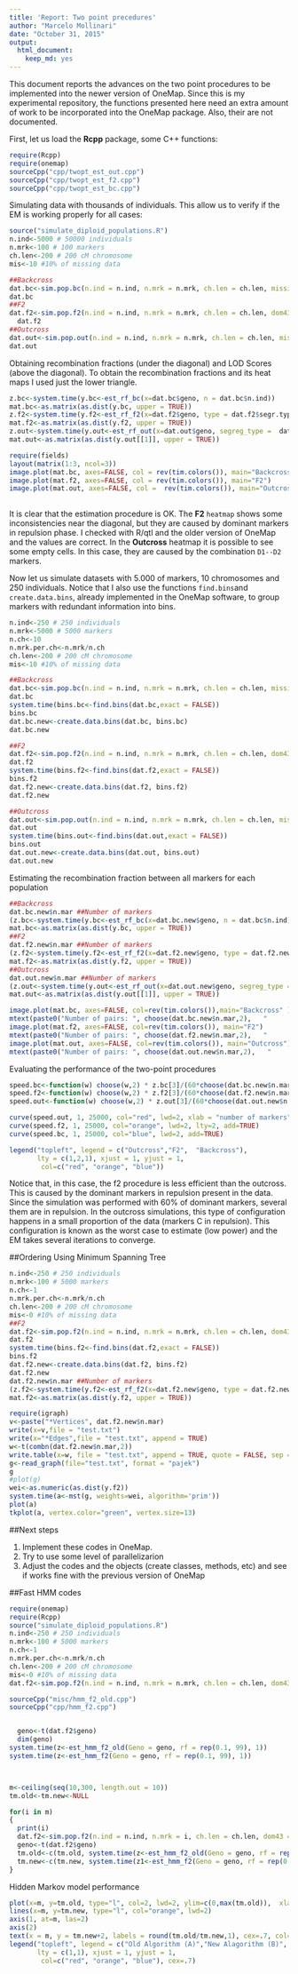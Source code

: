 ```yaml
---
title: 'Report: Two point precedures'
author: "Marcelo Mollinari"
date: "October 31, 2015"
output: 
  html_document: 
    keep_md: yes
---
```


This document reports the advances on the two point procedures to be implemented into the newer version of OneMap. Since this is my experimental repository, the functions presented here need an extra amount of work to be incorporated into the OneMap package. Also, their are not documented.

First, let us load the **Rcpp** package, some C++ functions:

```r
require(Rcpp)
require(onemap)
sourceCpp("cpp/twopt_est_out.cpp")
sourceCpp("cpp/twopt_est_f2.cpp")
sourceCpp("cpp/twopt_est_bc.cpp")
```

Simulating data with thousands of individuals. This allow us to verify if the EM is working properly for all cases:

```r
source("simulate_diploid_populations.R")
n.ind<-5000 # 50000 individuals
n.mrk<-100 # 100 markers
ch.len<-200 # 200 cM chromosome
mis<-10 #10% of missing data

##Backcross
dat.bc<-sim.pop.bc(n.ind = n.ind, n.mrk = n.mrk, ch.len = ch.len, missing = mis, n.ch = 1, verbose = FALSE)
dat.bc
##F2
dat.f2<-sim.pop.f2(n.ind = n.ind, n.mrk = n.mrk, ch.len = ch.len, dom43 = 20, dom51 =20, missing = mis, n.ch = 1, verbose = FALSE) ## 20 % of dom. markers not B
  dat.f2                                                                                                                             ## 20 % of dom. markers not A
##Outcross
dat.out<-sim.pop.out(n.ind = n.ind, n.mrk = n.mrk, ch.len = ch.len, missing = mis, prob = c(1,1,1,1,1,1,1), n.ch = 1, verbose = FALSE) ## equal proportions of types of markers
dat.out                                                                                                                                       ## A: B1:B2:B3:C:D1:D2
```

Obtaining recombination fractions (under the diagonal) and LOD Scores (above the diagonal). To obtain the recombination fractions and its heat maps I used just the lower triangle. 

```r
z.bc<-system.time(y.bc<-est_rf_bc(x=dat.bc$geno, n = dat.bc$n.ind))
mat.bc<-as.matrix(as.dist(y.bc, upper = TRUE))
z.f2<-system.time(y.f2<-est_rf_f2(x=dat.f2$geno, type = dat.f2$segr.type.num, n = dat.f2$n.ind))
mat.f2<-as.matrix(as.dist(y.f2, upper = TRUE))
z.out<-system.time(y.out<-est_rf_out(x=dat.out$geno, segreg_type =  dat.out$segr.type.num, n = dat.out$n.ind))
mat.out<-as.matrix(as.dist(y.out[[1]], upper = TRUE))

require(fields)
layout(matrix(1:3, ncol=3))
image.plot(mat.bc, axes=FALSE, col = rev(tim.colors()), main="Backcross" )
image.plot(mat.f2, axes=FALSE, col = rev(tim.colors()), main="F2")
image.plot(mat.out, axes=FALSE, col =  rev(tim.colors()), main="Outcross")
 
```

It is clear that the estimation procedure is OK. The **F2** `heatmap` shows some inconsistencies near the diagonal, but they are caused by dominant markers in repulsion phase. I checked with R/qtl and the older version of OneMap and the values are correct. In the **Outcross** heatmap it is possible to see some empty cells. In this case, they are caused by the combination `D1--D2` markers. 

Now let us simulate datasets with 5.000 of markers, 10 chromosomes and 250 individuals. Notice that I also use the functions `find.bins`and `create.data.bins`, already implemented in the OneMap software, to group markers with redundant information into bins.

```r
n.ind<-250 # 250 individuals
n.mrk<-5000 # 5000 markers
n.ch<-10
n.mrk.per.ch<-n.mrk/n.ch
ch.len<-200 # 200 cM chromosome
mis<-10 #10% of missing data

##Backcross
dat.bc<-sim.pop.bc(n.ind = n.ind, n.mrk = n.mrk, ch.len = ch.len, missing = mis, n.ch = n.ch, verbose = FALSE)
dat.bc
system.time(bins.bc<-find.bins(dat.bc,exact = FALSE))
bins.bc
dat.bc.new<-create.data.bins(dat.bc, bins.bc)
dat.bc.new

##F2
dat.f2<-sim.pop.f2(n.ind = n.ind, n.mrk = n.mrk, ch.len = ch.len, dom43 = 30, dom51 = 30, missing = mis, n.ch = n.ch, verbose = FALSE)
dat.f2
system.time(bins.f2<-find.bins(dat.f2,exact = FALSE))
bins.f2
dat.f2.new<-create.data.bins(dat.f2, bins.f2)
dat.f2.new

##Outcross
dat.out<-sim.pop.out(n.ind = n.ind, n.mrk = n.mrk, ch.len = ch.len, missing = mis, prob=c(1,1,1,1,1,1,1), n.ch = n.ch, verbose = FALSE) 
dat.out
system.time(bins.out<-find.bins(dat.out,exact = FALSE))
bins.out
dat.out.new<-create.data.bins(dat.out, bins.out)
dat.out.new

```

Estimating the recombination fraction between all markers for each population 

```r
##Backcross
dat.bc.new$n.mar ##Number of markers
(z.bc<-system.time(y.bc<-est_rf_bc(x=dat.bc.new$geno, n = dat.bc$n.ind)))
mat.bc<-as.matrix(as.dist(y.bc, upper = TRUE))
##F2
dat.f2.new$n.mar ##Number of markers
(z.f2<-system.time(y.f2<-est_rf_f2(x=dat.f2.new$geno, type = dat.f2.new$segr.type.num, n = dat.f2$n.ind)))
mat.f2<-as.matrix(as.dist(y.f2, upper = TRUE))
##Outcross
dat.out.new$n.mar ##Number of markers
(z.out<-system.time(y.out<-est_rf_out(x=dat.out.new$geno, segreg_type =  dat.out.new$segr.type.num, n = dat.out$n.ind)))
mat.out<-as.matrix(as.dist(y.out[[1]], upper = TRUE))
```

```r
image.plot(mat.bc, axes=FALSE, col=rev(tim.colors()),main="Backcross" )
mtext(paste0("Number of pairs: ", choose(dat.bc.new$n.mar,2),   "      Elespsed time: ", round(z.bc[3],3), " seconds"), cex = .85)
image.plot(mat.f2, axes=FALSE, col=rev(tim.colors()), main="F2")
mtext(paste0("Number of pairs: ", choose(dat.f2.new$n.mar,2),   "      Elespsed time: ", round(z.f2[3],3), " seconds"), cex = .85)
image.plot(mat.out, axes=FALSE, col=rev(tim.colors()), main="Outcross")
mtext(paste0("Number of pairs: ", choose(dat.out.new$n.mar,2),   "      Elespsed time: ", round(z.out[3],3), " seconds"), cex = .85)
```

Evaluating the performance of the two-point procedures

```r
speed.bc<-function(w) choose(w,2) * z.bc[3]/(60*choose(dat.bc.new$n.mar,2))
speed.f2<-function(w) choose(w,2) * z.f2[3]/(60*choose(dat.f2.new$n.mar,2))
speed.out<-function(w) choose(w,2) * z.out[3]/(60*choose(dat.out.new$n.mar,2))

curve(speed.out, 1, 25000, col="red", lwd=2, xlab = "number of markers", ylab = "time in minutes")
curve(speed.f2, 1, 25000, col="orange", lwd=2, lty=2, add=TRUE)
curve(speed.bc, 1, 25000, col="blue", lwd=2, add=TRUE)

legend("topleft", legend = c("Outcross","F2",  "Backcross"),
       lty = c(1,2,1), xjust = 1, yjust = 1,
        col=c("red", "orange", "blue"))
```

Notice that, in this case, the f2 procedure is less efficient than the outcross. This is caused by the dominant markers in repulsion present in the data. Since the simulation was performed with 60% of dominant markers, several them are in repulsion. In the outcross simulations, this type of configuration happens in a small proportion of the data (markers C in repulsion). This configuration is known as the worst case to estimate (low power) and the EM takes several iterations to converge.

##Ordering Using Minimum Spanning Tree

```r
n.ind<-250 # 250 individuals
n.mrk<-100 # 5000 markers
n.ch<-1
n.mrk.per.ch<-n.mrk/n.ch
ch.len<-200 # 200 cM chromosome
mis<-0 #10% of missing data
##F2
dat.f2<-sim.pop.f2(n.ind = n.ind, n.mrk = n.mrk, ch.len = ch.len, dom43 = 0, dom51 = 1, missing = mis, n.ch = n.ch, verbose = FALSE)
dat.f2
system.time(bins.f2<-find.bins(dat.f2,exact = FALSE))
bins.f2
dat.f2.new<-create.data.bins(dat.f2, bins.f2)
dat.f2.new
dat.f2.new$n.mar ##Number of markers
(z.f2<-system.time(y.f2<-est_rf_f2(x=dat.f2.new$geno, type = dat.f2.new$segr.type.num, n = dat.f2$n.ind)))
mat.f2<-as.matrix(as.dist(y.f2, upper = TRUE))

require(igraph)
v<-paste("*Vertices", dat.f2.new$n.mar)
write(x=v,file = "test.txt")
write(x="*Edges",file = "test.txt", append = TRUE)
w<-t(combn(dat.f2.new$n.mar,2))
write.table(x=w, file = "test.txt", append = TRUE, quote = FALSE, sep = " ", row.names = FALSE, col.names = FALSE)
g<-read_graph(file="test.txt", format = "pajek")
g
#plot(g)
wei<-as.numeric(as.dist(y.f2))
system.time(a<-mst(g, weights=wei, algorithm='prim'))
plot(a)
tkplot(a, vertex.color="green", vertex.size=13)
```




##Next steps

1. Implement these codes in OneMap.
2. Try to use some level of parallelizarion
3. Adjust the codes and the objects (create classes, methods, etc) and see if works fine with the previous version of OneMap

##Fast HMM codes

```r
require(onemap)
require(Rcpp)
source("simulate_diploid_populations.R")
n.ind<-250 # 250 individuals
n.mrk<-100 # 5000 markers
n.ch<-1
n.mrk.per.ch<-n.mrk/n.ch
ch.len<-200 # 200 cM chromosome
mis<-0 #10% of missing data
dat.f2<-sim.pop.f2(n.ind = n.ind, n.mrk = n.mrk, ch.len = ch.len, dom43 = 1, dom51 = 1, missing = mis, n.ch = n.ch, verbose = FALSE)

sourceCpp("misc/hmm_f2_old.cpp")
sourceCpp("cpp/hmm_f2.cpp")


  geno<-t(dat.f2$geno)
  dim(geno)
system.time(z<-est_hmm_f2_old(Geno = geno, rf = rep(0.1, 99), 1)) 
system.time(z<-est_hmm_f2(Geno = geno, rf = rep(0.1, 99), 1)) 



m<-ceiling(seq(10,300, length.out = 10))
tm.old<-tm.new<-NULL

for(i in m)
{
  print(i)
  dat.f2<-sim.pop.f2(n.ind = n.ind, n.mrk = i, ch.len = ch.len, dom43 = 1, dom51 = 0, missing = mis, n.ch = n.ch, verbose = FALSE)
  geno<-t(dat.f2$geno)
  tm.old<-c(tm.old, system.time(z<-est_hmm_f2_old(Geno = geno, rf = rep(0.1, (i-1)), 1))[3]) 
  tm.new<-c(tm.new, system.time(z1<-est_hmm_f2(Geno = geno, rf = rep(0.1, (i-1)), 1))[3])
}
```

Hidden Markov model performance

```r
plot(x=m, y=tm.old, type="l", col=2, lwd=2, ylim=c(0,max(tm.old)),  xlab = "number of markers", ylab = "time in seconds", axes=FALSE)
lines(x=m, y=tm.new, type="l", col="orange", lwd=2)
axis(1, at=m, las=2)
axis(2)
text(x = m, y = tm.new+2, labels = round(tm.old/tm.new,1), cex=.7, col="blue")
legend("topleft", legend = c("Old Algorithm (A)","New Alagorithm (B)", "How many times B is faster than A"),
       lty = c(1,1), xjust = 1, yjust = 1,
        col=c("red", "orange", "blue"), cex=.7)
```